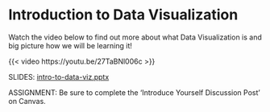 # Introduction to Data Visualization

Watch the video below to find out more about what Data Visualization is and big picture how we will be learning it!

{{< video https://youtu.be/27TaBNl006c >}}

SLIDES: [intro-to-data-viz.pptx](https://github.com/coltongearhart/dana320/blob/main/intro/intro-to-data-viz.pptx)

ASSIGNMENT: Be sure to complete the 'Introduce Yourself Discussion Post' on Canvas.